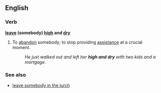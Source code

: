 ==English==
===Verb===
'''[[leave]] (somebody) [[high]] and [[dry]]'''
#To [[abandon]] somebody; to stop providing [[assistance]] at a crucial moment.
#:''He just walked out and left her '''high and dry''' with two kids and a mortgage.''

===See also===
*[[leave somebody in the lurch]]